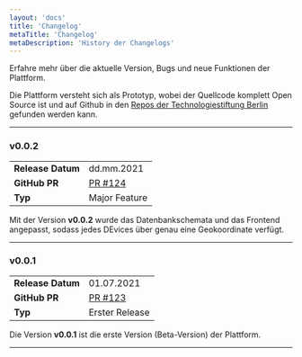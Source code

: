 ```yaml
---
layout: 'docs'
title: 'Changelog'
metaTitle: 'Changelog'
metaDescription: 'History der Changelogs'
---
```

  
<p className="lead">
  Erfahre mehr über die aktuelle Version, Bugs und neue Funktionen der Plattform.
</p>

Die Plattform versteht sich als Prototyp, wobei der Quellcode komplett Open Source ist und auf Github in den [Repos der Technologiestiftung Berlin](https://github.com/technologiestiftung?q=iot&type=&language=&sort=) gefunden werden kann. 

---

### v0.0.2
|   |   |
|---|---|
| **Release Datum** | dd.mm.2021 |
| **GitHub PR** | [PR #124](www.google.de) |
| **Typ**| Major Feature |

Mit der Version **v0.0.2** wurde das Datenbankschemata und das Frontend angepasst, sodass jedes DEvices über genau eine Geokoordinate verfügt. 

---

### v0.0.1
|   |   |
|---|---|
| **Release Datum** | 01.07.2021 |
| **GitHub PR** | [PR #123](www.google.de) |
| **Typ**| Erster Release |

Die Version **v0.0.1** ist die erste Version (Beta-Version) der Plattform.

---

